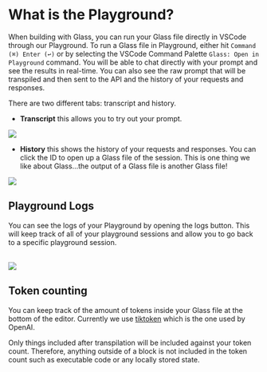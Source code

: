 
# What is the Playground?

When building with Glass, you can run your Glass file directly in VSCode through our Playground. To run a Glass file in Playground, either hit `Command (⌘) Enter (↩)` or by selecting the VSCode Command Palette `Glass: Open in Playground` command. You will be able to chat directly with your prompt and see the results in real-time. You can also see the raw prompt that will be transpiled and then sent to the API and the history of your requests and responses.

There are two different tabs: transcript and history.

- **Transcript** this allows you to try out your prompt.

<Image src="/screenshots/Playground.gif" width={750} height={750} />

- **History** this shows the history of your requests and responses. You can click the ID to open up a Glass file of the session. This is one thing we like about Glass...the output of a Glass file is another Glass file!

<Image src="/screenshots/history.gif" width={750} height={750} />

<br />

## Playground Logs

You can see the logs of your Playground by opening the logs button. This will keep track of all of your playground sessions and allow you to go back to a specific playground session.

<br />

<Image src="/screenshots/logs.gif" width={750} height={750} />

## Token counting

You can keep track of the amount of tokens inside your Glass file at the bottom of the editor. Currently we use <a href="https://github.com/openai/tiktoken" target="_blank"> tiktoken</a> which is the one used by OpenAI.

Only things included after transpilation will be included against your token count. Therefore, anything outside of a block is not included in the token count such as executable code or any locally stored state.
